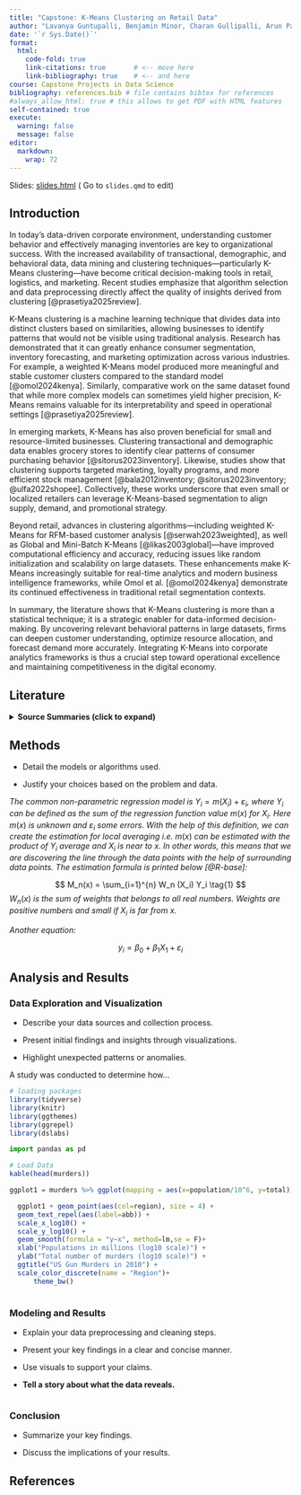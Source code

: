 ```yaml
---
title: "Capstone: K-Means Clustering on Retail Data"
author: "Lavanya Guntupalli, Benjamin Minor, Charan Gullipalli, Arun Pandian"
date: '`r Sys.Date()`'
format:
  html:
    code-fold: true
    link-citations: true       # <-- move here
    link-bibliography: true    # <-- and here
course: Capstone Projects in Data Science
bibliography: references.bib # file contains bibtex for references
#always_allow_html: true # this allows to get PDF with HTML features
self-contained: true
execute: 
  warning: false
  message: false
editor: 
  markdown: 
    wrap: 72
---
```


Slides: [slides.html](slides.html){target="_blank"} ( Go to `slides.qmd`
to edit)



## Introduction

In today's data-driven corporate environment, understanding customer behavior and effectively managing inventories are key to organizational success. With the increased availability of transactional, demographic, and behavioral data, data mining and clustering techniques—particularly K-Means clustering—have become critical decision-making tools in retail, logistics, and marketing. Recent studies emphasize that algorithm selection and data preprocessing directly affect the quality of insights derived from clustering [@prasetiya2025review].

K-Means clustering is a machine learning technique that divides data into distinct clusters based on similarities, allowing businesses to identify patterns that would not be visible using traditional analysis. Research has demonstrated that it can greatly enhance consumer segmentation, inventory forecasting, and marketing optimization across various industries. For example, a weighted K-Means model produced more meaningful and stable customer clusters compared to the standard model [@omol2024kenya]. Similarly, comparative work on the same dataset found that while more complex models can sometimes yield higher precision, K-Means remains valuable for its interpretability and speed in operational settings [@prasetiya2025review].

In emerging markets, K-Means has also proven beneficial for small and resource-limited businesses. Clustering transactional and demographic data enables grocery stores to identify clear patterns of consumer purchasing behavior [@sitorus2023inventory]. Likewise, studies show that clustering supports targeted marketing, loyalty programs, and more efficient stock management [@bala2012inventory; @sitorus2023inventory; @ulfa2022shopee]. Collectively, these works underscore that even small or localized retailers can leverage K-Means-based segmentation to align supply, demand, and promotional strategy.

Beyond retail, advances in clustering algorithms—including weighted K-Means for RFM-based customer analysis [@serwah2023weighted], as well as Global and Mini-Batch K-Means [@likas2003global]—have improved computational efficiency and accuracy, reducing issues like random initialization and scalability on large datasets. These enhancements make K-Means increasingly suitable for real-time analytics and modern business intelligence frameworks, while Omol et al. [@omol2024kenya] demonstrate its continued effectiveness in traditional retail segmentation contexts.

In summary, the literature shows that K-Means clustering is more than a statistical technique; it is a strategic enabler for data-informed decision-making. By uncovering relevant behavioral patterns in large datasets, firms can deepen customer understanding, optimize resource allocation, and forecast demand more accurately. Integrating K-Means into corporate analytics frameworks is thus a crucial step toward operational excellence and maintaining competitiveness in the digital economy.



## Literature

<details>
<summary><strong>Source Summaries (click to expand)</strong></summary>

<div class="markdown" style="margin-top:1rem;">

### Benjamin Minor — Literature Review

**Customer Analytics for Online Retailers Using Weighted K-Means and RFM Analysis**  
[PDF Link](https://pdfs.semanticscholar.org/2094/679b670242e4177670b839fd7736fc454afa.pdf)  
The paper looks at how online shops can do a better job grouping their customers. The authors say this is important because regular K Means can give weak groups, which makes it harder for businesses to target the right people. They used a UK online retail dataset, built recency, frequency, and monetary features, and then ran both standard K Means and a weighted version to see which worked better. The weighted method came out stronger, with a silhouette score of about 0.40 compared to 0.30 for the normal version. One drawback is that using just RFM features leaves out other behaviors, so the results do not show the full picture of customer activity.  

**An Exploration of Clustering Algorithms for Customer Segmentation in the UK Retail Market**  
[PDF Link](https://arxiv.org/pdf/2402.04103)  
The paper compares different clustering methods to see which one makes the best customer groups. This matters for retail because the choice of algorithm changes how useful the clusters are for marketing and planning. The authors took the same UK online retail dataset, used RFM features, and tested K Means, Gaussian Mixture Models, DBSCAN, BIRCH, and agglomerative clustering. They compared the results with silhouette scores. Gaussian Mixture Models did the best with a score close to 0.80, while K Means and the other methods were lower. A limitation is that the dataset only had transaction data, so there were no demographics or other factors that could make the groups more detailed.  

**Application Of K-Means Clustering For Customer Segmentation In Grocery Stores In Kenya**  
[Article Link](https://ijstm.inarah.co.id/index.php/ijstm/article/view/1024)  
This article looked at how grocery stores in Kenya used K-Means clustering to group their customers. They worked with both transaction and demographic data, cleaned it up, and then tested different numbers of clusters with the elbow method. The clusters showed clear groups of shoppers with different buying habits. By knowing these groups, the stores could adjust marketing and stock decisions. The main point is that even in smaller or resource-limited businesses, clustering can help them better understand and serve customers.  

**Applying K-Means Clustering for User Profiling in Retail: A Department Store Case Study**  
[PDF Link](https://www.atlantis-press.com/article/125992628.pdf)  
This case study focused on a department store that used customer and membership data to apply K-Means clustering. They tested different cluster sizes with the elbow method and Calinski-Harabasz index, and ended up with four customer profiles. These profiles were based on things like spending level, age, and shopping frequency. From the results, the store could build more targeted marketing and loyalty programs. The takeaway is that K-Means can break down a broad customer base into smaller groups, making it easier for retailers to plan strategies.  

**Customer Segmentation Using RFM and K-Means Clustering to Support CRM in Retail Industry**  
[ResearchGate Link](https://www.researchgate.net/publication/394047969_Customer_Segmentation_Using_RFM_and_K-Means_Clustering_to_Support_CRM_in_Retail_Industry)  
This paper looks at a small local retailer with about 2,300 transactions over three years and asks how they can split customers into groups using K Means with RFM features. It matters because smaller shops usually don’t have advanced analytics tools but still need to know who their loyal or at-risk customers are. The authors cleaned and normalized the data, applied K Means, and used the elbow method to choose four clusters. They labeled them loyal, potential loyalists, at risk, and one time buyers. The results gave the shop useful customer groups, but the limits were that the dataset was small and static and didn’t include other behaviors like browsing or reviews.  

**Product Clustering Analysis on the Marketplace Using K Means Approach (Case Study: Shopee)**  
[ResearchGate Link](https://www.researchgate.net/publication/365377295_PRODUCT_CLUSTERING_ANALYSIS_ON_THE_MARKETPLACE_USING_K-MEANS_APPROACH_CASE_STUDY_SHOPEE)  
This study used Shopee marketplace data to group products instead of customers. The goal was to see which products act alike based on attributes like price, ratings, and stock. It’s important because sellers need to know which products belong together so they can adjust pricing, promotions, and inventory. The authors scraped product data, processed it, and ran K Means with different cluster sizes, checking results with the Davies-Bouldin Index. They found that three or four clusters worked best depending on the category. The results gave decent product groupings, but there were limits: scraped data can be noisy, categories can be too broad, and seasonal changes in demand were not included.  

</div>
</details>
 

</div>
</details>

## Methods

-   Detail the models or algorithms used.

-   Justify your choices based on the problem and data.

*The common non-parametric regression model is*
$Y_i = m(X_i) + \varepsilon_i$*, where* $Y_i$ *can be defined as the sum
of the regression function value* $m(x)$ *for* $X_i$*. Here* $m(x)$ *is
unknown and* $\varepsilon_i$ *some errors. With the help of this
definition, we can create the estimation for local averaging i.e.*
$m(x)$ *can be estimated with the product of* $Y_i$ *average and* $X_i$
*is near to* $x$*. In other words, this means that we are discovering
the line through the data points with the help of surrounding data
points. The estimation formula is printed below [@R-base]:*

$$
M_n(x) = \sum_{i=1}^{n} W_n (X_i) Y_i  \tag{1}
$$$W_n(x)$ *is the sum of weights that belongs to all real numbers.
Weights are positive numbers and small if* $X_i$ *is far from* $x$*.*

*Another equation:*

$$
y_i = \beta_0 + \beta_1 X_1 +\varepsilon_i
$$

## Analysis and Results

### Data Exploration and Visualization

-   Describe your data sources and collection process.

-   Present initial findings and insights through visualizations.

-   Highlight unexpected patterns or anomalies.

A study was conducted to determine how...

```r
# loading packages 
library(tidyverse)
library(knitr)
library(ggthemes)
library(ggrepel)
library(dslabs)
```

```python
import pandas as pd
```

```r
# Load Data
kable(head(murders))

ggplot1 = murders %>% ggplot(mapping = aes(x=population/10^6, y=total)) 

  ggplot1 + geom_point(aes(col=region), size = 4) +
  geom_text_repel(aes(label=abb)) +
  scale_x_log10() +
  scale_y_log10() +
  geom_smooth(formula = "y~x", method=lm,se = F)+
  xlab("Populations in millions (log10 scale)") + 
  ylab("Total number of murders (log10 scale)") +
  ggtitle("US Gun Murders in 2010") +
  scale_color_discrete(name = "Region")+
      theme_bw()
  

```

### Modeling and Results

-   Explain your data preprocessing and cleaning steps.

-   Present your key findings in a clear and concise manner.

-   Use visuals to support your claims.

-   **Tell a story about what the data reveals.**

```r

```

### Conclusion

-   Summarize your key findings.

-   Discuss the implications of your results.

## References
::: {#refs .hanging-indent}
:::

